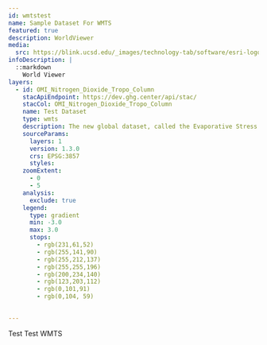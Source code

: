 ---
id: wmtstest
name: Sample Dataset For WMTS 
featured: true
description: WorldViewer
media:
  src: https://blink.ucsd.edu/_images/technology-tab/software/esri-logo.png
infoDescription: |
  ::markdown
    World Viewer
layers:
  - id: OMI_Nitrogen_Dioxide_Tropo_Column
    stacApiEndpoint: https://dev.ghg.center/api/stac/
    stacCol: OMI_Nitrogen_Dioxide_Tropo_Column
    name: Test Dataset
    type: wmts 
    description: The new global dataset, called the Evaporative Stress Index (ESI), available online and produced weekly at 5-kilometer resolution for the entire globe, reveals regions of drought where vegetation is stressed due to lack of water, enabling agriculture ministries to provide farmers with actionable advice about irrigation.
    sourceParams:
      layers: 1
      version: 1.3.0
      crs: EPSG:3857
      styles:
    zoomExtent:
      - 0
      - 5
    analysis:
      exclude: true
    legend:
      type: gradient
      min: -3.0
      max: 3.0
      stops:
        - rgb(231,61,52)
        - rgb(255,141,90)
        - rgb(255,212,137)
        - rgb(255,255,196)
        - rgb(200,234,140)
        - rgb(123,203,112)
        - rgb(0,101,91)
        - rgb(0,104, 59)

 
---
<Block>
<Prose>

Test Test WMTS

</Prose>
</Block>